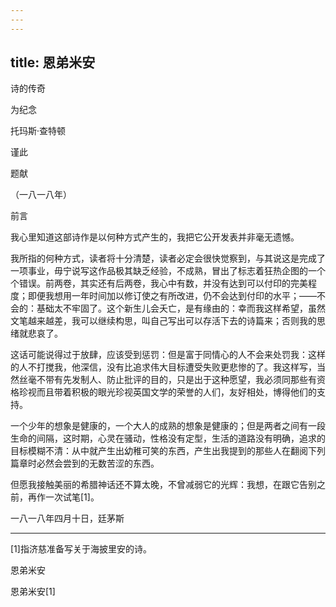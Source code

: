 ```yaml
---
---
---
```

title: 恩弟米安
---







诗的传奇





为纪念

托玛斯·查特顿

谨此

题献





（一八一八年）





前言


我心里知道这部诗作是以何种方式产生的，我把它公开发表并非毫无遗憾。

我所指的何种方式，读者将十分清楚，读者必定会很快觉察到，与其说这是完成了一项事业，毋宁说写这作品极其缺乏经验，不成熟，冒出了标志着狂热企图的一个个错误。前两卷，其实还有后两卷，我心中有数，并没有达到可以付印的完美程度；即便我想用一年时间加以修订使之有所改进，仍不会达到付印的水平；——不会的：基础太不牢固了。这个新生儿会夭亡，是有缘由的：幸而我这样希望，虽然文笔越来越差，我可以继续构思，叫自己写出可以存活下去的诗篇来；否则我的思绪就悲哀了。

这话可能说得过于放肆，应该受到惩罚：但是富于同情心的人不会来处罚我：这样的人不打搅我，他深信，没有比追求伟大目标遭受失败更悲惨的了。我这样写，当然丝毫不带有先发制人、防止批评的目的，只是出于这种愿望，我必须同那些有资格珍视而且带着积极的眼光珍视英国文学的荣誉的人们，友好相处，博得他们的支持。

一个少年的想象是健康的，一个大人的成熟的想象是健康的；但是两者之间有一段生命的间隔，这时期，心灵在骚动，性格没有定型，生活的道路没有明确，追求的目标模糊不清：从中就产生出幼稚可笑的东西，产生出我提到的那些人在翻阅下列篇章时必然会尝到的无数苦涩的东西。

但愿我接触美丽的希腊神话还不算太晚，不曾减弱它的光辉：我想，在跟它告别之前，再作一次试笔[1]。

一八一八年四月十日，廷茅斯



* * *



[1]指济慈准备写关于海披里安的诗。





恩弟米安

恩弟米安[1]